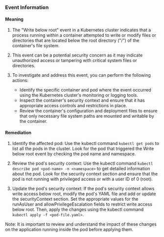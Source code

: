 
### Event Information

#### Meaning

1. The "Write below root" event in a Kubernetes cluster indicates that a process running within a container attempted to write or modify files or directories that are located below the root directory ("/") of the container's file system.

2. This event can be a potential security concern as it may indicate unauthorized access or tampering with critical system files or directories.

3. To investigate and address this event, you can perform the following actions:
   - Identify the specific container and pod where the event occurred using the Kubernetes cluster's monitoring or logging tools.
   - Inspect the container's security context and ensure that it has appropriate access controls and restrictions in place.
   - Review the container's configuration and deployment files to ensure that only necessary file system paths are mounted and writable by the container.

#### Remediation

1. Identify the affected pod: Use the kubectl command `kubectl get pods` to list all the pods in the cluster. Look for the pod that triggered the Write below root event by checking the pod name and namespace.

2. Review the pod's security context: Use the kubectl command `kubectl describe pod <pod-name> -n <namespace>` to get detailed information about the pod. Look for the security context section and ensure that the pod is not running with privileged access or with a user ID of 0 (root).

3. Update the pod's security context: If the pod's security context allows write access below root, modify the pod's YAML file and add or update the securityContext section. Set the appropriate values for the runAsUser and allowPrivilegeEscalation fields to restrict write access below root. Then, apply the changes using the kubectl command `kubectl apply -f <pod-file.yaml>`.

Note: It is important to review and understand the impact of these changes on the application running inside the pod before applying them.

